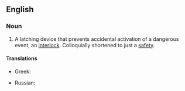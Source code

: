 ==English==

===Noun===
{{en-noun|pl=safety catches}}

#A latching device that prevents accidental activation of a dangerous event, an [[interlock]].  Colloquially shortened to just a [[safety]].

====Translations====
{{trans-top|safety catch}}
* Greek: {{t+|el|ασφάλεια|f|tr=asfáleia}}
{{trans-mid}}
* Russian: {{t+|ru|предохранитель|m|sc=Cyrl|tr=predoxranítel'}}
{{trans-bottom}}